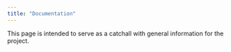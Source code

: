 ```yaml
---
title: "Documentation"
---
```



This page is intended to serve as a catchall with general information for the project.



